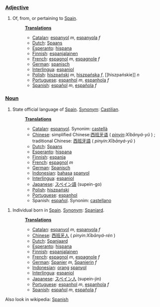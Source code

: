 ===[[Adjective]]===
#Of, from, or pertaining to [[w:Spain|Spain]].
#:'''[[Translation]]s'''
#:*[[Catalan]]: [[espanyol]] ''m'', [[espanyola]] ''f''
#:*[[Dutch]]: [[Spaans]]
#:*[[Esperanto]]: [[hispana]]
#:*[[Finnish]]: [[espanjalainen]]
#:*[[French]]: [[espagnol]] ''m'', [[espagnole]] ''f''
#:*[[German]]: [[spanisch]]
#:*[[Interlingua]]: [[espaniol]]
#:*[[Polish]]: [[hiszpański]] ''m'', [[hiszpańska]] ''f'', []hiszpańskie]] ''n''
#:*[[Portuguese]]: [[espanhol]] ''m'', [[espanhola]] ''f''
#:*[[Spanish]]: [[español]] ''m'', [[española]] ''f''

===[[Noun]]===
#State official language of [[w:Spain|Spain]]. [[Synonym]]: [[Castilian]].
#:'''[[Translation]]s'''
#:*[[Catalan]]: [[espanyol]]. Synonim: [[castellà]]
#:*[[Chinese]]: simplified Chinese:[[西班牙语]] ( ''[[pinyin]]:Xībānyá-yǔ'' ) ; traditional Chinese: [[西班牙語]]  ( ''pinyin:Xībānyá-yǔ'' ) 
#:*[[Dutch]]: [[Spaans]]
#:*[[Esperanto]]: [[hispana]]
#:*[[Finnish]]: [[espanja]]
#:*[[French]]: [[espagnol]] ''m''
#:*[[German]]: [[Spanisch]]
#:*[[Indonesian]]: [[bahasa]] [[spanyol]]
#:*[[Interlingua]]: [[espaniol]]
#:*[[Japanese]]: [[スペイン語]] (supein-go)
#:*[[Polish]]: [[hiszpański]]
#:*[[Portuguese]]: [[espanhol]]
#:*Spanish: [[español]]. Synonim: [[castellano]]

#Individual born in [[w:Spain|Spain]]. [[Synonym]]: [[Spaniard]].
#:'''[[Translation]]s'''
#:*[[Catalan]]: [[espanyol]] ''m'', [[espanyola]] ''f''
#:*[[Chinese]]: [[西班牙人]] ( ''pinyin:Xībānyá-rén'' )
#:*[[Dutch]]: [[Spanjaard]]
#:*[[Esperanto]]: [[hispana]]
#:*[[Finnish]]: [[espanjalainen]]
#:*[[French]]: [[espagnol]] ''m'', [[espagnole]] ''f''
#:*[[German]]: [[Spanier]] ''m'', [[Spanierin]] ''f''
#:*[[Indonesian]]: [[orang]] [[spanyol]]
#:*[[Interlingua]]: [[espaniol]]
#:*[[Japanese]]: [[スペイン人]] (supein-jin)
#:*[[Portuguese]]:  [[espanhol]] ''m'', [[espanhola]] ''f''
#:*[[Spanish]]: [[español]] ''m'', [[española]] ''f''

Also look in wikipedia: [[w:Spanish|Spanish]]